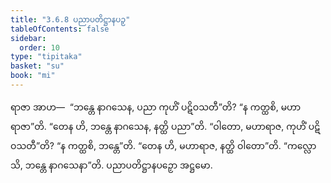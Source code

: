 ```yaml
---
title: "3.6.8 ပညာပတိဋ္ဌာနပဉှ"
tableOfContents: false
sidebar:
  order: 10
type: "tipitaka"
basket: "su"
book: "mi"
---
```



<DynamicBreadcrumb />

<Division number="90" book="mi">

<Paragraph number="421" book="mi">
ရာဇာ အာဟ—  “ဘန္တေ နာဂသေန, ပညာ ကုဟိံ ပဋိဝသတီ”တိ? “န ကတ္ထစိ, မဟာရာဇာ”တိ. “တေန ဟိ, ဘန္တေ နာဂသေန, နတ္ထိ ပညာ”တိ. “ဝါတော, မဟာရာဇ, ကုဟိံ ပဋိဝသတီ”တိ? “န ကတ္ထစိ, ဘန္တေ”တိ. “တေန ဟိ, မဟာရာဇ, နတ္ထိ ဝါတော”တိ.
</Paragraph>

<Paragraph number="422" book="mi">
“ကလ္လောသိ, ဘန္တေ နာဂသေနာ”တိ.

</Paragraph>
</Division>

<Paragraph number="423" type="center" book="mi">
ပညာပတိဋ္ဌာနပဉှော အဋ္ဌမော.
</Paragraph>